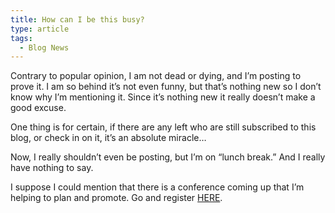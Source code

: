 ```yaml
---
title: How can I be this busy?
type: article
tags:
  - Blog News
---
```


Contrary to popular opinion, I am not dead or dying, and I’m posting to prove it. I am so behind it’s not even funny, but that’s nothing new so I don’t know why I’m mentioning it. Since it’s nothing new it really doesn’t make a good excuse.

One thing is for certain, if there are any left who are still subscribed to this blog, or check in on it, it’s an absolute miracle…

Now, I really shouldn’t even be posting, but I’m on “lunch break.” And I really have nothing to say.

I suppose I could mention that there is a conference coming up that I’m helping to plan and promote. Go and register [HERE](http://www.providencelectureseries.org/index.php?page=fanning-the-flames-2007).
